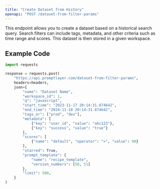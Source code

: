 ```yaml
---
title: "Create Dataset from History"
openapi: "POST /dataset-from-filter-params"
---
```


This endpoint allows you to create a dataset based on a historical search query. Search filters can include tags, metadata, and other criteria such as time range and scores. This dataset is then stored in a given workspace.

## Example Code
```python
import requests

response = requests.post(
    "https://api.promptlayer.com/dataset-from-filter-params",
    headers=headers,
    json={
        "name": "Dataset Name",
        "workspace_id": 1,
        "q": "javascript",
        "start_time": "2023-11-17 20:14:31.874642",
        "end_time": "2024-11-18 20:14:31.874642",
        "tags_or": ["prod", "dev"],
        "metadata": [
            {"key": "user_id", "value": "abc123"},
            {"key": "success", "value": "true"}
        ],
        "scores": [
            {"name": "default", "operator": ">", "value": 90}
        ],
        "starred": True,
        "prompt_template": {
            "name": "recipe_template",
            "version_numbers": [50, 51]
        },
        "limit": 500,
    }
)
```
